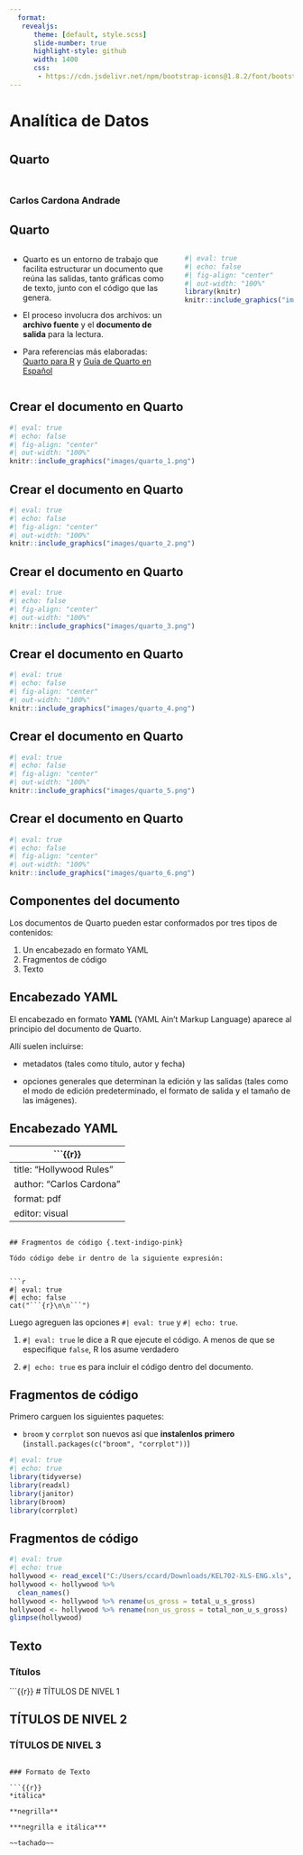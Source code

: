 ```yaml
---
  format:
   revealjs: 
      theme: [default, style.scss]
      slide-number: true
      highlight-style: github
      width: 1400
      css:
       - https://cdn.jsdelivr.net/npm/bootstrap-icons@1.8.2/font/bootstrap-icons.css
---
```

  
##  {.center}

<h1 class="text-indigo-pink">

Analítica de Datos

<h1>

<h2>Quarto</h2>

::: {style="margin-top:50px"}
### Carlos Cardona Andrade {.text-orange-gold}
:::

## Quarto {.text-indigo-pink}

::: columns
::: {.column width="60%"}

- Quarto es un entorno de trabajo que facilita estructurar un documento que reúna las salidas, tanto gráficas como de texto, junto con el código que las genera. 

- El proceso involucra dos archivos: un **archivo fuente** y el **documento de salida** para la lectura.

- Para referencias más elaboradas: [Quarto para R](https://quarto.org/docs/get-started/hello/rstudio.html) y [Guía de Quarto en Español](https://bookdown.org/gcorrea/Rpap/quarto.html)

:::



::: {.column .fragment width="40%"}


```r
#| eval: true
#| echo: false
#| fig-align: "center"
#| out-width: "100%"
library(knitr)
knitr::include_graphics("images/quarto_intro.png")

```

:::
:::



## Crear el documento en Quarto {.text-indigo-pink}

```r
#| eval: true
#| echo: false
#| fig-align: "center"
#| out-width: "100%"
knitr::include_graphics("images/quarto_1.png")

```


## Crear el documento en Quarto {.text-indigo-pink}

```r
#| eval: true
#| echo: false
#| fig-align: "center"
#| out-width: "100%"
knitr::include_graphics("images/quarto_2.png")

```


## Crear el documento en Quarto {.text-indigo-pink}

```r
#| eval: true
#| echo: false
#| fig-align: "center"
#| out-width: "100%"
knitr::include_graphics("images/quarto_3.png")

```


## Crear el documento en Quarto {.text-indigo-pink}

```r
#| eval: true
#| echo: false
#| fig-align: "center"
#| out-width: "100%"
knitr::include_graphics("images/quarto_4.png")

```


## Crear el documento en Quarto {.text-indigo-pink}

```r
#| eval: true
#| echo: false
#| fig-align: "center"
#| out-width: "100%"
knitr::include_graphics("images/quarto_5.png")

```


## Crear el documento en Quarto {.text-indigo-pink}

```r
#| eval: true
#| echo: false
#| fig-align: "center"
#| out-width: "100%"
knitr::include_graphics("images/quarto_6.png")

```

## Componentes del documento {.text-indigo-pink}

Los documentos de Quarto pueden estar conformados por tres tipos de contenidos:

1. Un encabezado en formato YAML
2. Fragmentos de código
3. Texto

## Encabezado YAML {.text-indigo-pink}

El encabezado en formato **YAML** (YAML Ain’t Markup Language) aparece al principio del documento de Quarto.

Allí suelen incluirse:

- metadatos (tales como título, autor y fecha)

- opciones generales que determinan la edición y las salidas (tales como el modo de edición predeterminado, el formato de salida y el tamaño de las imágenes).


## Encabezado YAML {.text-indigo-pink}


```{{r}}
---
title: "Hollywood Rules"
author: "Carlos Cardona"
format: pdf
editor: visual
---
```

## Fragmentos de código {.text-indigo-pink}

Tódo código debe ir dentro de la siguiente expresión:


```r
#| eval: true
#| echo: false
cat("```{r}\n\n```")
```

Luego agreguen las opciones `#| eval: true` y `#| echo: true`.

1. `#| eval: true` le dice a R que ejecute el código. A menos de que se especifique `false`, R los asume verdadero

2. `#| echo: true` es para incluir el código dentro del documento.


## Fragmentos de código {.text-indigo-pink}

Primero carguen los siguientes paquetes:

- `broom` y `corrplot` son nuevos así que **instalenlos primero** (`install.packages(c("broom", "corrplot"))`)

```r
#| eval: true
#| echo: true
library(tidyverse)
library(readxl)
library(janitor)
library(broom)
library(corrplot)

```



## Fragmentos de código {.text-indigo-pink}

```r
#| eval: true
#| echo: true
hollywood <- read_excel("C:/Users/ccard/Downloads/KEL702-XLS-ENG.xls", sheet = "Exhibit 1")
hollywood <- hollywood %>%
  clean_names()
hollywood <- hollywood %>% rename(us_gross = total_u_s_gross)
hollywood <- hollywood %>% rename(non_us_gross = total_non_u_s_gross)
glimpse(hollywood)

```

## Texto {.text-indigo-pink}

### Títulos

```{{r}}
# TÍTULOS DE NIVEL 1

## TÍTULOS DE NIVEL 2

### TÍTULOS DE NIVEL 3

```

### Formato de Texto

```{{r}}
*itálica*

**negrilla**

***negrilla e itálica***

~~tachado~~
```